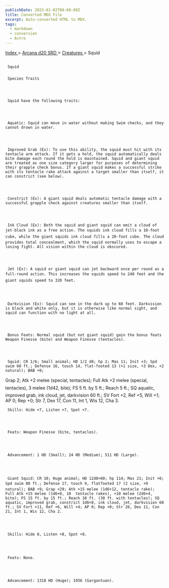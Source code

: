 ```yaml
---
publishDate: 2023-01-02T00:00:00Z
title: Converted MDX File
excerpt: Auto-converted HTML to MDX.
tags:
  - markdown
  - conversion
  - Astro
---
```


[
Index
](-index) >
[
Arcana d20 SRD
](arcana-d20-srd-index) >
[
Creatures
](arcana-d20-srd-creatures-index) > Squid

##

     Squid

###

     Species Traits




     Squid have the following traits:




     Aquatic: Squid can move in water without making Swim checks, and they cannot drown in water.




     Improved Grab (Ex): To use this ability, the squid must hit with its tentacle arm attack. If it gets a hold, the squid automatically deals bite damage each round the hold is maintained. Squid and giant squid are treated as one size category larger for purposes of determining their grapple check bonus. If a giant squid makes a successful strike with its tentacle rake attack against a target smaller than itself, it can constrict (see below).




     Constrict (Ex): A giant squid deals automatic tentacle damage with a successful grapple check against creatures smaller than itself.




     Ink Cloud (Ex): Both the squid and giant squid can emit a cloud of jet-black ink as a free action. The squids ink cloud fills a 10-foot cube, while the giant squids ink cloud fills a 20-foot cube. The cloud provides total concealment, which the squid normally uses to escape a losing fight. All vision within the cloud is obscured.




     Jet (Ex): A squid or giant squid can jet backward once per round as a full-round action. This increases the squids speed to 240 feet and the giant squids speed to 320 feet.




     Darkvision (Ex): Squid can see in the dark up to 60 feet. Darkvision is black and white only, but it is otherwise like normal sight, and squid can function with no light at all.




     Bonus Feats: Normal squid (but not giant squid) gain the bonus feats Weapon Finesse (bite) and Weapon Finesse (tentacles).




     Squid: CR 1/6; Small animal; HD 1/2 d8; hp 2; Mas 11; Init +3; Spd swim 60 ft.; Defense 16, touch 14, flat-footed 13 (+1 size, +3 Dex, +2 natural); BAB +0;

Grap 2; Atk +2 melee (special, tentacles); Full Atk +2 melee (special, tentacles), 3 melee (1d42, bite); FS 5 ft. by 5 ft.; Reach 5 ft.; SQ aquatic, improved grab, ink cloud, jet, darkvision 60 ft.; SV Fort +2, Ref +5, Will +1; AP 0; Rep +0; Str 7, Dex 17, Con 11, Int 1, Wis 12, Cha 3.

     Skills: Hide +7, Listen +7, Spot +7.




     Feats: Weapon Finesse (bite, tentacles).




     Advancement: 1 HD (Small); 24 HD (Medium); 511 HD (Large).




     Giant Squid: CR 10; Huge animal; HD 12d8+60; hp 114; Mas 21; Init +0; Spd swim 80 ft.; Defense 17, touch 9, flatfooted 17 (2 size, +9 natural); BAB +9; Grap +29; Atk +15 melee (1d6+12, tentacle rake); Full Atk +15 melee (1d6+8, 10  tentacle rakes), +10 melee (2d6+4, bite); FS 15 ft. by 15 ft.; Reach 10 ft. (30 ft. with tentacles); SQ aquatic, improved grab, constrict 1d6+8, ink cloud, jet, darkvision 60 ft.; SV Fort +11, Ref +6, Will +4; AP 0; Rep +0; Str 26, Dex 11, Con 21, Int 1, Wis 12, Cha 2.




     Skills: Hide 8, Listen +8, Spot +8.




     Feats: None.




     Advancement: 1318 HD (Huge); 1936 (Gargantuan).
